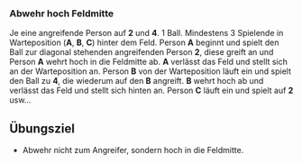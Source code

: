 ### Abwehr hoch Feldmitte

Je eine angreifende Person auf **2** und **4**. 1 Ball. Mindestens 3 Spielende in Warteposition (**A**, **B**, **C**) hinter dem Feld. Person **A** beginnt und spielt den Ball zur diagonal stehenden angreifenden Person **2**, diese greift an und Person **A** wehrt hoch in die Feldmitte ab. **A** verlässt das Feld und stellt sich an der Warteposition an. Person **B** von der Warteposition läuft ein und spielt den Ball zu **4**, die wiederum auf den **B** angreift. **B** wehrt hoch ab und verlässt das Feld und stellt sich hinten an. Person **C** läuft ein und spielt auf **2** usw...

:::{.callout-important}
## Übungsziel
- Abwehr nicht zum Angreifer, sondern hoch in die Feldmitte.
:::
